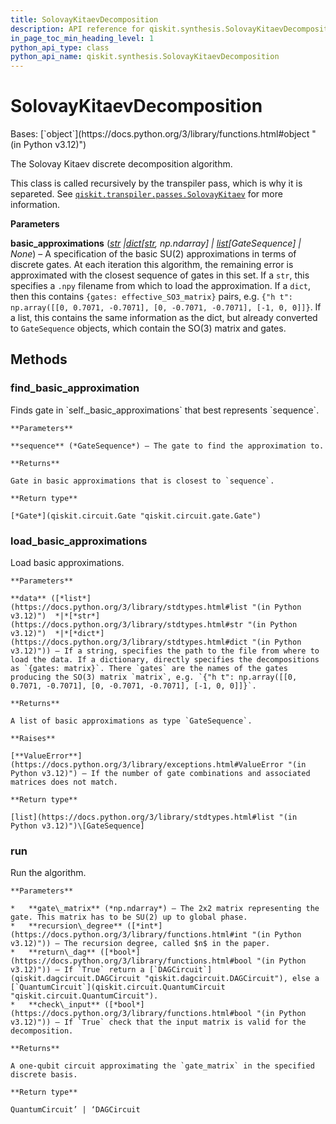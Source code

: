 ```yaml
---
title: SolovayKitaevDecomposition
description: API reference for qiskit.synthesis.SolovayKitaevDecomposition
in_page_toc_min_heading_level: 1
python_api_type: class
python_api_name: qiskit.synthesis.SolovayKitaevDecomposition
---
```


# SolovayKitaevDecomposition

<Class id="qiskit.synthesis.SolovayKitaevDecomposition" isDedicatedPage={true} github="https://github.com/qiskit/qiskit/tree/stable/0.46/qiskit/synthesis/discrete_basis/solovay_kitaev.py" signature="qiskit.synthesis.SolovayKitaevDecomposition(basic_approximations=None)">
  Bases: [`object`](https://docs.python.org/3/library/functions.html#object "(in Python v3.12)")

  The Solovay Kitaev discrete decomposition algorithm.

  This class is called recursively by the transpiler pass, which is why it is separeted. See [`qiskit.transpiler.passes.SolovayKitaev`](qiskit.transpiler.passes.SolovayKitaev "qiskit.transpiler.passes.SolovayKitaev") for more information.

  **Parameters**

  **basic\_approximations** ([*str*](https://docs.python.org/3/library/stdtypes.html#str "(in Python v3.12)")  *|*[*dict*](https://docs.python.org/3/library/stdtypes.html#dict "(in Python v3.12)")*\[*[*str*](https://docs.python.org/3/library/stdtypes.html#str "(in Python v3.12)")*, np.ndarray] |* [*list*](https://docs.python.org/3/library/stdtypes.html#list "(in Python v3.12)")*\[GateSequence] | None*) – A specification of the basic SU(2) approximations in terms of discrete gates. At each iteration this algorithm, the remaining error is approximated with the closest sequence of gates in this set. If a `str`, this specifies a `.npy` filename from which to load the approximation. If a `dict`, then this contains `{gates: effective_SO3_matrix}` pairs, e.g. `{"h t": np.array([[0, 0.7071, -0.7071], [0, -0.7071, -0.7071], [-1, 0, 0]]}`. If a list, this contains the same information as the dict, but already converted to `GateSequence` objects, which contain the SO(3) matrix and gates.

  ## Methods

  ### find\_basic\_approximation

  <Function id="qiskit.synthesis.SolovayKitaevDecomposition.find_basic_approximation" name="find_basic_approximation" signature="find_basic_approximation(sequence)">
    Finds gate in `self._basic_approximations` that best represents `sequence`.

    **Parameters**

    **sequence** (*GateSequence*) – The gate to find the approximation to.

    **Returns**

    Gate in basic approximations that is closest to `sequence`.

    **Return type**

    [*Gate*](qiskit.circuit.Gate "qiskit.circuit.gate.Gate")
  </Function>

  ### load\_basic\_approximations

  <Function id="qiskit.synthesis.SolovayKitaevDecomposition.load_basic_approximations" name="load_basic_approximations" signature="load_basic_approximations(data)">
    Load basic approximations.

    **Parameters**

    **data** ([*list*](https://docs.python.org/3/library/stdtypes.html#list "(in Python v3.12)")  *|*[*str*](https://docs.python.org/3/library/stdtypes.html#str "(in Python v3.12)")  *|*[*dict*](https://docs.python.org/3/library/stdtypes.html#dict "(in Python v3.12)")) – If a string, specifies the path to the file from where to load the data. If a dictionary, directly specifies the decompositions as `{gates: matrix}`. There `gates` are the names of the gates producing the SO(3) matrix `matrix`, e.g. `{"h t": np.array([[0, 0.7071, -0.7071], [0, -0.7071, -0.7071], [-1, 0, 0]]}`.

    **Returns**

    A list of basic approximations as type `GateSequence`.

    **Raises**

    [**ValueError**](https://docs.python.org/3/library/exceptions.html#ValueError "(in Python v3.12)") – If the number of gate combinations and associated matrices does not match.

    **Return type**

    [list](https://docs.python.org/3/library/stdtypes.html#list "(in Python v3.12)")\[GateSequence]
  </Function>

  ### run

  <Function id="qiskit.synthesis.SolovayKitaevDecomposition.run" name="run" signature="run(gate_matrix, recursion_degree, return_dag=False, check_input=True)">
    Run the algorithm.

    **Parameters**

    *   **gate\_matrix** (*np.ndarray*) – The 2x2 matrix representing the gate. This matrix has to be SU(2) up to global phase.
    *   **recursion\_degree** ([*int*](https://docs.python.org/3/library/functions.html#int "(in Python v3.12)")) – The recursion degree, called $n$ in the paper.
    *   **return\_dag** ([*bool*](https://docs.python.org/3/library/functions.html#bool "(in Python v3.12)")) – If `True` return a [`DAGCircuit`](qiskit.dagcircuit.DAGCircuit "qiskit.dagcircuit.DAGCircuit"), else a [`QuantumCircuit`](qiskit.circuit.QuantumCircuit "qiskit.circuit.QuantumCircuit").
    *   **check\_input** ([*bool*](https://docs.python.org/3/library/functions.html#bool "(in Python v3.12)")) – If `True` check that the input matrix is valid for the decomposition.

    **Returns**

    A one-qubit circuit approximating the `gate_matrix` in the specified discrete basis.

    **Return type**

    QuantumCircuit’ | ‘DAGCircuit
  </Function>
</Class>

